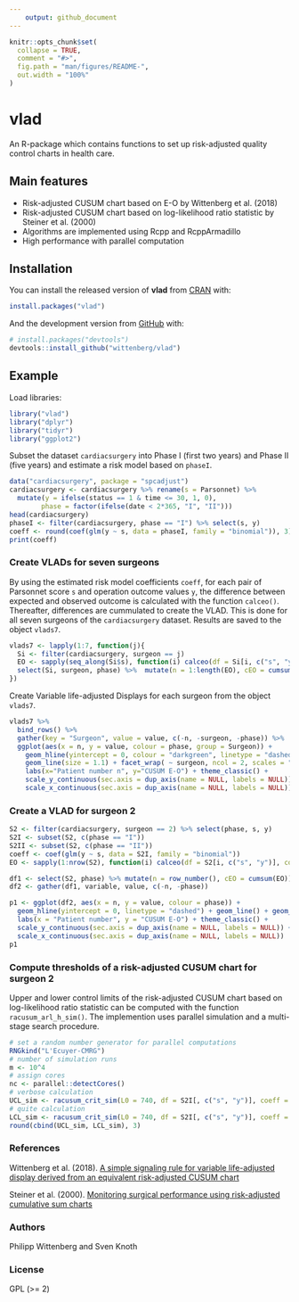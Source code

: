 ```yaml
---
    output: github_document
---
```


<!-- README.md is generated from README.Rmd. Please edit that file -->

```r
knitr::opts_chunk$set(
  collapse = TRUE,
  comment = "#>",
  fig.path = "man/figures/README-",
  out.width = "100%"
)
```
# vlad 
<!-- [![Build Status](https://travis-ci.org/wittenberg/vlad.svg)](https://travis-ci.org/wittenberg/vlad)  -->
<!-- [![CRAN_Status_Badge](http://www.r-pkg.org/badges/version/vlad)](http://cran.r-project.org/package=vlad)  -->
<!-- [![Coverage Status](https://codecov.io/gh/wittenberg/vlad/graph/badge.svg)](https://codecov.io/github/wittenberg/vlad?branch=master)  -->
<!-- [![Downloads](https://cranlogs.r-pkg.org/badges/vlad)](https://CRAN.R-project.org/package=vlad) -->
<!-- [![Total Downloads](https://cranlogs.r-pkg.org/badges/grand-total/vlad?color=orange)](https://CRAN.R-project.org/package=vlad) -->

An R-package which contains functions to set up risk-adjusted quality control charts in health care.

## Main features

- Risk-adjusted CUSUM chart based on E-O by Wittenberg et al. (2018)
- Risk-adjusted CUSUM chart based on log-likelihood ratio statistic by Steiner et al. (2000)
- Algorithms are implemented using Rcpp and RcppArmadillo
- High performance with parallel computation

## Installation

You can install the released version of **vlad** from [CRAN](https://cran.r-project.org/web/packages/vlad/index.html) with:

``` r
install.packages("vlad")
```

And the development version from [GitHub](https://github.com/wittenberg/vlad) with:

``` r
# install.packages("devtools")
devtools::install_github("wittenberg/vlad")
```
## Example


Load libraries:
```r
library("vlad")
library("dplyr")
library("tidyr")
library("ggplot2")
```

Subset the dataset `cardiacsurgery` into Phase I (first two years) and Phase II (five years) and estimate a risk model based on `phaseI`.
```r
data("cardiacsurgery", package = "spcadjust")
cardiacsurgery <- cardiacsurgery %>% rename(s = Parsonnet) %>%
  mutate(y = ifelse(status == 1 & time <= 30, 1, 0),
        phase = factor(ifelse(date < 2*365, "I", "II")))
head(cardiacsurgery)
phaseI <- filter(cardiacsurgery, phase == "I") %>% select(s, y)
coeff <- round(coef(glm(y ~ s, data = phaseI, family = "binomial")), 3)
print(coeff)
```

### Create VLADs for seven surgeons
By using the estimated risk model coefficients `coeff`, for each pair of Parsonnet score `s` and operation outcome values `y`, the difference between expected and observed outcome is calculated with the function `calceo()`.
Thereafter, differences are cummulated to create the VLAD. This is done for all seven surgeons of the `cardiacsurgery` dataset. Results are saved to the object `vlads7`.
```r
vlads7 <- lapply(1:7, function(j){
  Si <- filter(cardiacsurgery, surgeon == j)
  EO <- sapply(seq_along(Si$s), function(i) calceo(df = Si[i, c("s", "y")], coeff = coeff))
  select(Si, surgeon, phase) %>%  mutate(n = 1:length(EO), cEO = cumsum(EO))
}) 

```

Create Variable life-adjusted Displays for each surgeon from the object `vlads7`.
```r
vlads7 %>% 
  bind_rows() %>%  
  gather(key = "Surgeon", value = value, c(-n, -surgeon, -phase)) %>%
  ggplot(aes(x = n, y = value, colour = phase, group = Surgeon)) +
    geom_hline(yintercept = 0, colour = "darkgreen", linetype = "dashed") +
    geom_line(size = 1.1) + facet_wrap( ~ surgeon, ncol = 2, scales = "free") +
    labs(x="Patient number n", y="CUSUM E-O") + theme_classic() +
    scale_y_continuous(sec.axis = dup_axis(name = NULL, labels = NULL)) +
    scale_x_continuous(sec.axis = dup_axis(name = NULL, labels = NULL))
```

### Create a VLAD for surgeon 2
```r
S2 <- filter(cardiacsurgery, surgeon == 2) %>% select(phase, s, y)
S2I <- subset(S2, c(phase == "I"))
S2II <- subset(S2, c(phase == "II"))
coeff <- coef(glm(y ~ s, data = S2I, family = "binomial"))
EO <- sapply(1:nrow(S2), function(i) calceo(df = S2[i, c("s", "y")], coeff = coeff))

df1 <- select(S2, phase) %>% mutate(n = row_number(), cEO = cumsum(EO))
df2 <- gather(df1, variable, value, c(-n, -phase))

p1 <- ggplot(df2, aes(x = n, y = value, colour = phase)) +
  geom_hline(yintercept = 0, linetype = "dashed") + geom_line() + geom_point() + 
  labs(x = "Patient number", y = "CUSUM E-O") + theme_classic() +
  scale_y_continuous(sec.axis = dup_axis(name = NULL, labels = NULL)) +
  scale_x_continuous(sec.axis = dup_axis(name = NULL, labels = NULL))
p1
```

### Compute thresholds of a risk-adjusted CUSUM chart for surgeon 2 

 
Upper and lower control limits of the risk-adjusted CUSUM chart based on log-likelihood ratio statistic can be computed with the function `racusum_arl_h_sim()`. The implemention uses parallel simulation and a multi-stage search procedure.  
```r
# set a random number generator for parallel computations
RNGkind("L'Ecuyer-CMRG")
# number of simulation runs
m <- 10^4
# assign cores
nc <- parallel::detectCores()
# verbose calculation 
UCL_sim <- racusum_crit_sim(L0 = 740, df = S2I[, c("s", "y")], coeff = coeff, m = m, RA = 2, nc = nc, verbose = TRUE)
# quite calculation
LCL_sim <- racusum_crit_sim(L0 = 740, df = S2I[, c("s", "y")], coeff = coeff, m = m, RA = 1/2, nc = nc, verbose = FALSE)
round(cbind(UCL_sim, LCL_sim), 3)
```

### References

Wittenberg et al. (2018). [A simple signaling rule for variable life-adjusted display derived from an equivalent risk-adjusted CUSUM chart](https://doi.org/10.1002/sim.7647)

Steiner et al. (2000). [Monitoring surgical performance using risk-adjusted cumulative sum charts](https://doi.org/10.1093/biostatistics/1.4.441) 

### Authors

Philipp Wittenberg and Sven Knoth

### License

GPL (>= 2)
